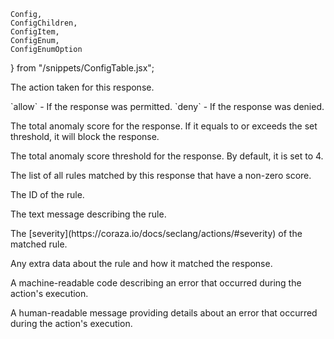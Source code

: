 	Config,
	ConfigChildren,
	ConfigItem,
    ConfigEnum,
    ConfigEnumOption
} from "/snippets/ConfigTable.jsx";

<Config>
	<ConfigItem title="actions.ngrok.owasp_crs_response.decision" type="string">
		<p>The action taken for this response.</p>
        <ConfigEnum label="Possible values">
            <ConfigEnumOption>`allow` - If the response was permitted.</ConfigEnumOption>
            <ConfigEnumOption>`deny` - If the response was denied.</ConfigEnumOption>
        </ConfigEnum>
	</ConfigItem>
	<ConfigItem title="actions.ngrok.owasp_crs_response.anomaly_score" type="int">
		<p>
			The total anomaly score for the response. If it equals to or exceeds the set threshold, it will
            block the response.
		</p>
	</ConfigItem>
    	<ConfigItem title="actions.ngrok.owasp_crs_response.anomaly_score_threshold" type="int">
		<p>
			The total anomaly score threshold for the response. By default, it is set to 4.
		</p>
	</ConfigItem>
	<ConfigItem
		title="actions.ngrok.owasp_crs_response.matched_rules"
		type="array of objects"
	>
		<p>The list of all rules matched by this response that have a non-zero score.</p>
		<ConfigChildren>
			<ConfigItem title="matched_rules[i].id" type="int">
				<p>
					The ID of the rule.
				</p>
			</ConfigItem>
			<ConfigItem title="matched_rules[i].message" type="string">
				<p>
					The text message describing the rule.
				</p>
			</ConfigItem>
			<ConfigItem title="matched_rules[i].severity" type="string">
				<p>
					The [severity](https://coraza.io/docs/seclang/actions/#severity) of the matched rule. 
				</p>
			</ConfigItem>
			<ConfigItem title="matched_rules[i].data" type="string">
				<p>
					Any extra data about the rule and how it matched the response.
				</p>
			</ConfigItem>
		</ConfigChildren>
	</ConfigItem>
	<ConfigItem title="actions.ngrok.owasp_crs_response.error.code" type="string">
		<p>
			A machine-readable code describing an error that occurred during the
			action's execution.
		</p>
	</ConfigItem>
	<ConfigItem title="actions.ngrok.owasp_crs_response.error.message" type="string">
		<p>
			A human-readable message providing details about an error that occurred
			during the action's execution.
		</p>
	</ConfigItem>
</Config>
